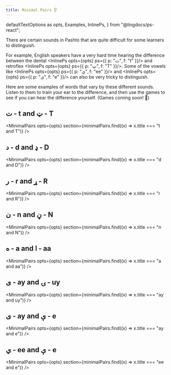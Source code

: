 ```yaml
---
title: Minimal Pairs 👂
---
```


  defaultTextOptions as opts,
  Examples,
  InlinePs,
} from "@lingdocs/ps-react";

There are certain sounds in Pashto that are quite difficult for some learners to distinguish.

For example, English speakers have a very hard time hearing the difference between the dental <InlinePs opts={opts} ps={{ p: "ت", f: "t" }}/> and retroflex <InlinePs opts={opts} ps={{ p: "ټ", f: "T" }}/>. Some of the vowels like <InlinePs opts={opts} ps={{ p: "ي", f: "ee" }}/> and <InlinePs opts={opts} ps={{ p: "ې", f: "e" }}/> can also be very tricky to distinguish.

Here are some examples of words that vary by these different sounds. Listen to them to train your ear to the difference, and then use the games to see if you can hear the difference yourself. (Games coming soon! 🚧)

## ت - t and ټ - T

<MinimalPairs
  opts={opts}
  section={minimalPairs.find((x) => x.title === "t and T")}
/>

## د - d and ډ - D

<MinimalPairs
  opts={opts}
  section={minimalPairs.find((x) => x.title === "d and D")}
/>

## ر - r and ړ - R

<MinimalPairs
  opts={opts}
  section={minimalPairs.find((x) => x.title === "r and R")}
/>

## ن - n and ڼ - N

<MinimalPairs
  opts={opts}
  section={minimalPairs.find((x) => x.title === "n and N")}
/>

## ه - a and ا - aa

<MinimalPairs
  opts={opts}
  section={minimalPairs.find((x) => x.title === "a and aa")}
/>

## ی - ay and ۍ - uy

<MinimalPairs
  opts={opts}
  section={minimalPairs.find((x) => x.title === "ay and uy")}
/>

## ی - ay and ې - e

<MinimalPairs
  opts={opts}
  section={minimalPairs.find((x) => x.title === "ay and e")}
/>

## ي - ee and ې - e

<MinimalPairs
  opts={opts}
  section={minimalPairs.find((x) => x.title === "ee and e")}
/>
